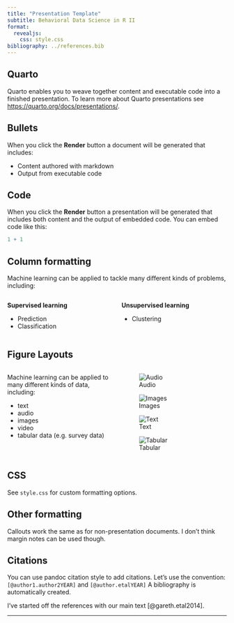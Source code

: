 ```yaml
---
title: "Presentation Template"
subtitle: Behavioral Data Science in R II
format: 
  revealjs:
    css: style.css
bibliography: ../references.bib
---
```


## Quarto

Quarto enables you to weave together content and executable code into a finished presentation. To learn more about Quarto presentations see <https://quarto.org/docs/presentations/>.

## Bullets

When you click the **Render** button a document will be generated that includes:

-   Content authored with markdown
-   Output from executable code

## Code

When you click the **Render** button a presentation will be generated that includes both content and the output of embedded code. You can embed code like this:

```r
1 + 1
```


## Column formatting

Machine learning can be applied to tackle many different kinds of problems, including:

:::: {.columns}

::: {.column width="50%"}

**Supervised learning**

- Prediction
- Classification

:::

::: {.column width="50%"}


**Unsupervised learning**

- Clustering

:::

::::


## Figure Layouts

:::: {.columns .v-center-container}

::: {.column width="50%"}
Machine learning can be applied to many different kinds of data, including:

- text
- audio
- images
- video
- tabular data (e.g. survey data)
:::

::: {.column width="50%"}

::: {layout-nrow=2}

![Audio](../imgs/audio-spectrogram.png)

![Images](../imgs/MnistExamplesWikipedia.png)

![Text](../imgs/bigdatawordcloud.jpeg)

![Tabular](../imgs/tabulardata.png)

:::

:::

::::

## CSS

See `style.css` for custom formatting options.

## Other formatting

::: callout-tip
Callouts work the same as for non-presentation documents. I don't think margin notes can be used though.
:::

## Citations

You can use pandoc citation style to add citations. Let's use the convention: `[@author1.author2YEAR]` and `[@author.etalYEAR]` A bibliography is automatically created.

I've started off the references with our main text [@gareth.etal2014]. 

---
